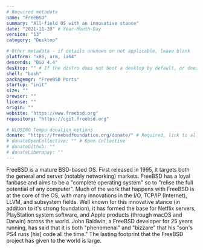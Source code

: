 ```yaml
---
# Required metadata
name: "FreeBSD"
summary: "All-field OS with an innovative stance"
date: "2021-11-20" # Year-Month-Day
version: "13"
category: "Desktop"

# Other metadata - if details unknown or not applicable, leave blank
platform: "x86, arm, ia64"
descends: "BSD 4.4"
desktop: "" # If the distro does not boot a desktop by default, or doesn't ship one, leave 'desktop' blank
shell: "bash"
packagemgr: "FreeBSD Ports"
startup: "init"
size: ""
browser: ""
license: ""
origin: ""
website: "https://www.freebsd.org"
repository: "https://cgit.freebsd.org"

# ULOSINO Tempo donation options
donate: "https://freebsdfoundation.org/donate/" # Required, link to all donation options
# donateOpenCollective: "" # Open Collective
# donateGithub: ""
# donateLiberapay: ""
---
```


FreeBSD is a mature BSD-based OS. First released in 1995, it targets both the general and server (notably networking) markets. FreeBSD has a loyal fanbase and aims to be a "complete operating system" so to "relise the full potential of any computer". Much of the work that happens with FreeBSD is at the core of the OS, with many innovations in the I/O, TCP/IP (Internet), LLVM, and subsystem fields. Well known for this innovative stance (in addition to it's strong foundation), it has formed the base for Netflix servers, PlayStation system software, and Apple products (through macOS and Darwin) across the world. John Baldwin, a FreeBSD developer for 25 years running, has said that it is both "phenomenal" and "bizzare" that his "son's PS4 runs [his] code all the time." The lasting footprint that the FreeBSD project has given to the world is large.
